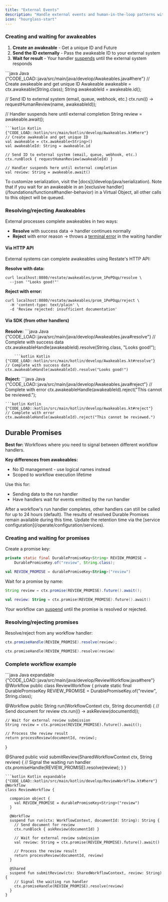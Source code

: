 ```yaml
---
title: "External Events"
description: "Handle external events and human-in-the-loop patterns with durable waiting primitives."
icon: "hourglass-start"
---
```



<AwakeablesIntro/>

### Creating and waiting for awakeables
1. **Create an awakeable** - Get a unique ID and Future
2. **Send the ID externally** - Pass the awakeable ID to your external system
3. **Wait for result** - Your handler [suspends](/foundations/key-concepts#suspensions-on-faas) until the external system responds

<CodeGroup>
```java Java {"CODE_LOAD::java/src/main/java/develop/Awakeables.java#here"} 
// Create awakeable and get unique ID
Awakeable<String> awakeable = ctx.awakeable(String.class);
String awakeableId = awakeable.id();

// Send ID to external system (email, queue, webhook, etc.)
ctx.run(() -> requestHumanReview(name, awakeableId));

// Handler suspends here until external completion
String review = awakeable.await();
```
```kotlin Kotlin {"CODE_LOAD::kotlin/src/main/kotlin/develop/Awakeables.kt#here"} 
// Create awakeable and get unique ID
val awakeable = ctx.awakeable<String>()
val awakeableId: String = awakeable.id

// Send ID to external system (email, queue, webhook, etc.)
ctx.runBlock { requestHumanReview(awakeableId) }

// Handler suspends here until external completion
val review: String = awakeable.await()
```

</CodeGroup>

<Accordion title="Serialization">
  To customize serialization, visit the [docs](/develop/java/serialization).
</Accordion>

<Info>
    Note that if you wait for an awakeable in an [exclusive handler](/foundations/functions#handler-behavior) in a Virtual Object, all other calls to this object will be queued.
</Info>

### Resolving/rejecting Awakeables

External processes complete awakeables in two ways:

- **Resolve** with success data → handler continues normally
- **Reject** with error reason → throws a [terminal error](/develop/java/error-handling) in the waiting handler

#### Via HTTP API

External systems can complete awakeables using Restate's HTTP API:

**Resolve with data:**
```shell
curl localhost:8080/restate/awakeables/prom_1PePOqp/resolve \
  --json '"Looks good!"'
```

**Reject with error:**
```shell
curl localhost:8080/restate/awakeables/prom_1PePOqp/reject \
  -H 'content-type: text/plain' \
  -d 'Review rejected: insufficient documentation'
```

#### Via SDK (from other handlers)

**Resolve:**
<CodeGroup>
    ```java Java {"CODE_LOAD::java/src/main/java/develop/Awakeables.java#resolve"} 
// Complete with success data
ctx.awakeableHandle(awakeableId).resolve(String.class, "Looks good!");
```
    ```kotlin Kotlin {"CODE_LOAD::kotlin/src/main/kotlin/develop/Awakeables.kt#resolve"} 
// Complete with success data
ctx.awakeableHandle(awakeableId).resolve("Looks good!")
```
</CodeGroup>

**Reject:**
<CodeGroup>
    ```java Java {"CODE_LOAD::java/src/main/java/develop/Awakeables.java#reject"} 
// Complete with error
ctx.awakeableHandle(awakeableId).reject("This cannot be reviewed.");
```
```kotlin Kotlin {"CODE_LOAD::kotlin/src/main/kotlin/develop/Awakeables.kt#reject"} 
// Complete with error
ctx.awakeableHandle(awakeableId).reject("This cannot be reviewed.")
```
</CodeGroup>

## Durable Promises

**Best for:** Workflows where you need to signal between different workflow handlers.

**Key differences from awakeables:**
- No ID management - use logical names instead
- Scoped to workflow execution lifetime

Use this for:
- Sending data to the run handler
- Have handlers wait for events emitted by the run handler

<Info>
After a workflow's run handler completes, other handlers can still be called for up to 24 hours (default).
The results of resolved Durable Promises remain available during this time.
Update the retention time via the [service configuration](/operate/configuration/services).
</Info>

### Creating and waiting for promises
Create a promise key:
<CodeGroup>
```java Java {"CODE_LOAD::java/src/main/java/develop/ReviewWorkflow.java#promise_key"} 
private static final DurablePromiseKey<String> REVIEW_PROMISE =
    DurablePromiseKey.of("review", String.class);
```
```kotlin Kotlin {"CODE_LOAD::kotlin/src/main/kotlin/develop/ReviewWorkflow.kt#promise_key"} 
val REVIEW_PROMISE = durablePromiseKey<String>("review")
```
</CodeGroup>

Wait for a promise by name:
<CodeGroup>
```java Java {"CODE_LOAD::java/src/main/java/develop/ReviewWorkflow.java#promise"} 
String review = ctx.promise(REVIEW_PROMISE).future().await();
```
```kotlin Kotlin {"CODE_LOAD::kotlin/src/main/kotlin/develop/ReviewWorkflow.kt#promise"} 
val review: String = ctx.promise(REVIEW_PROMISE).future().await()
```
</CodeGroup>

Your workflow can [suspend](/foundations/key-concepts#suspensions-on-faas) until the promise is resolved or rejected.

### Resolving/rejecting promises
Resolve/reject from any workflow handler:
<CodeGroup>
```java Java {"CODE_LOAD::java/src/main/java/develop/ReviewWorkflow.java#resolve_promise"} 
ctx.promiseHandle(REVIEW_PROMISE).resolve(review);
```
```kotlin Kotlin {"CODE_LOAD::kotlin/src/main/kotlin/develop/ReviewWorkflow.kt#resolve_promise"} 
ctx.promiseHandle(REVIEW_PROMISE).resolve(review)
```
</CodeGroup>


### Complete workflow example

<CodeGroup>
```java Java expandable {"CODE_LOAD::java/src/main/java/develop/ReviewWorkflow.java#here"} 
@Workflow
public class ReviewWorkflow {
  private static final DurablePromiseKey<String> REVIEW_PROMISE =
      DurablePromiseKey.of("review", String.class);


  @Workflow
  public String run(WorkflowContext ctx, String documentId) {
    // Send document for review
    ctx.run(() -> askReview(documentId));

    // Wait for external review submission
    String review = ctx.promise(REVIEW_PROMISE).future().await();

    // Process the review result
    return processReview(documentId, review);
  }

  @Shared
  public void submitReview(SharedWorkflowContext ctx, String review) {
    // Signal the waiting run handler
    ctx.promiseHandle(REVIEW_PROMISE).resolve(review);
  }
}
```
```kotlin Kotlin expandable {"CODE_LOAD::kotlin/src/main/kotlin/develop/ReviewWorkflow.kt#here"} 
@Workflow
class ReviewWorkflow {

  companion object {
    val REVIEW_PROMISE = durablePromiseKey<String>("review")
  }

  @Workflow
  suspend fun run(ctx: WorkflowContext, documentId: String): String {
    // Send document for review
    ctx.runBlock { askReview(documentId) }

    // Wait for external review submission
    val review: String = ctx.promise(REVIEW_PROMISE).future().await()

    // Process the review result
    return processReview(documentId, review)
  }

  @Shared
  suspend fun submitReview(ctx: SharedWorkflowContext, review: String) {
    // Signal the waiting run handler
    ctx.promiseHandle(REVIEW_PROMISE).resolve(review)
  }
}
```
</CodeGroup>

<AwakeablesOutro/>
